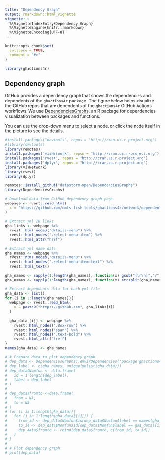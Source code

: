 ```yaml
---
title: "Dependency Graph"
output: rmarkdown::html_vignette
vignette: >
  %\VignetteIndexEntry{Dependency Graph}
  %\VignetteEngine{knitr::rmarkdown}
  %\VignetteEncoding{UTF-8}
---
```


```r
knitr::opts_chunk$set(
  collapse = TRUE,
  comment = "#>"
)
```

```r
library(ghactions4r)
```

## Dependency graph

GitHub provides a dependency graph that shows the dependencies and dependents of the `ghactions4r` package. The figure below helps visualize the GitHub repos that are dependents of the `ghactions4r` GitHub Actions workflows. We use [DependenciesGraphs](https://github.com/datastorm-open/DependenciesGraphs), an R package for dependencies visualization between packages and functions.

You can use the drop-down menu to select a node, or click the node itself in the picture to see the details. 

```r
#install.packages("devtools", repos = "http://cran.us.r-project.org")
#library(devtools)
library(remotes)
install.packages("visNetwork", repos = "http://cran.us.r-project.org")
install.packages("rvest", repos = "http://cran.us.r-project.org")
install.packages("dplyr", repos = "http://cran.us.r-project.org")
library(visNetwork)
library(rvest)
library(dplyr)

remotes::install_github("datastorm-open/DependenciesGraphs")
library(DependenciesGraphs)
```

```r
# Download data from GitHub dependency graph page
webpage <- rvest::read_html(
  x = "https://github.com/nmfs-fish-tools/ghactions4r/network/dependents"
)

# Extract yml ID links
gha_links <- webpage %>%
  rvest::html_nodes("details-menu") %>%
  rvest::html_nodes(".select-menu-item") %>%
  rvest::html_attr("href")

# Extract yml name data
gha_names <- webpage %>%
  rvest::html_nodes("details-menu") %>%
  rvest::html_nodes(".select-menu-item-text") %>%
  rvest::html_text() 

gha_names <- sapply(1:length(gha_names), function(x) gsub("[\r\n]","/", gha_names[x]))
gha_names <- sapply(1:length(gha_names), function(x) strsplit(gha_names[x],"/")[[1]][6])

# Extract dependents data for each yml file
gha_data <- list()
for (i in 1:length(gha_names)){
  webpage <- rvest::read_html(
    x = paste0("https://github.com", gha_links[i])
  )
  
  gha_data[[i]] <- webpage %>%
    rvest::html_nodes(".Box-row") %>%
    rvest::html_nodes("span") %>%
    rvest::html_nodes(".text-bold") %>%
    rvest::html_attr("href")
}
names(gha_data) <- gha_names

# # Prepare data to plot dependency graph
# dep_data <- DependenciesGraphs::envirDependencies("package:ghactions4r")
# dep_label <- c(gha_names, unique(unlist(gha_data)))
# dep_data$Nomfun <- data.frame(
#   id = 1:length(dep_label),
#   label = dep_label
# )
# 
# dep_data$fromto <-data.frame(
#   from = NA,
#   to = NA
# )
# for (i in 1:length(gha_data)){
#   for (j in 1:length(gha_data[[i]])) {
#     from_id <- dep_data$Nomfun$id[dep_data$Nomfun$label == names(gha_data)[i]]
#     to_id <- dep_data$Nomfun$id[dep_data$Nomfun$label == gha_data[[i]][j]]
#     dep_data$fromto <- rbind(dep_data$fromto, c(from_id, to_id))
#   }
# }
# 
# # Plot dependency graph
# plot(dep_data)


```